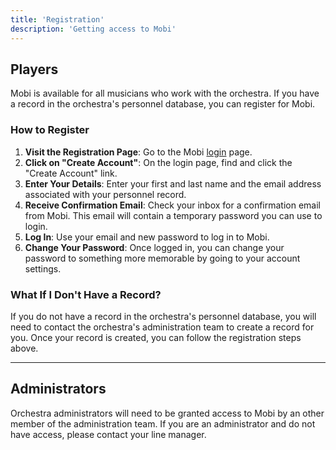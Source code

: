 ```yaml
---
title: 'Registration'
description: 'Getting access to Mobi'
---
```


## Players

Mobi is available for all musicians who work with the orchestra. If you have a record in the orchestra's personnel database, you can register for Mobi.

### How to Register

1. **Visit the Registration Page**: Go to the Mobi [login](https://philharmonia.mobi/login) page.
2. **Click on "Create Account"**: On the login page, find and click the "Create Account" link.
3. **Enter Your Details**: Enter your first and last name and the email address associated with your personnel record.
4. **Receive Confirmation Email**: Check your inbox for a confirmation email from Mobi. This email will contain a temporary password you can use to login.
5. **Log In**: Use your email and new password to log in to Mobi.
6. **Change Your Password**: Once logged in, you can change your password to something more memorable by going to your account settings.

### What If I Don't Have a Record?

If you do not have a record in the orchestra's personnel database, you will need to contact the orchestra's administration team to create a record for you. Once your record is created, you can follow the registration steps above.

---

## Administrators

Orchestra administrators will need to be granted access to Mobi by an other member of the administration team. If you are an administrator and do not have access, please contact your line manager.
